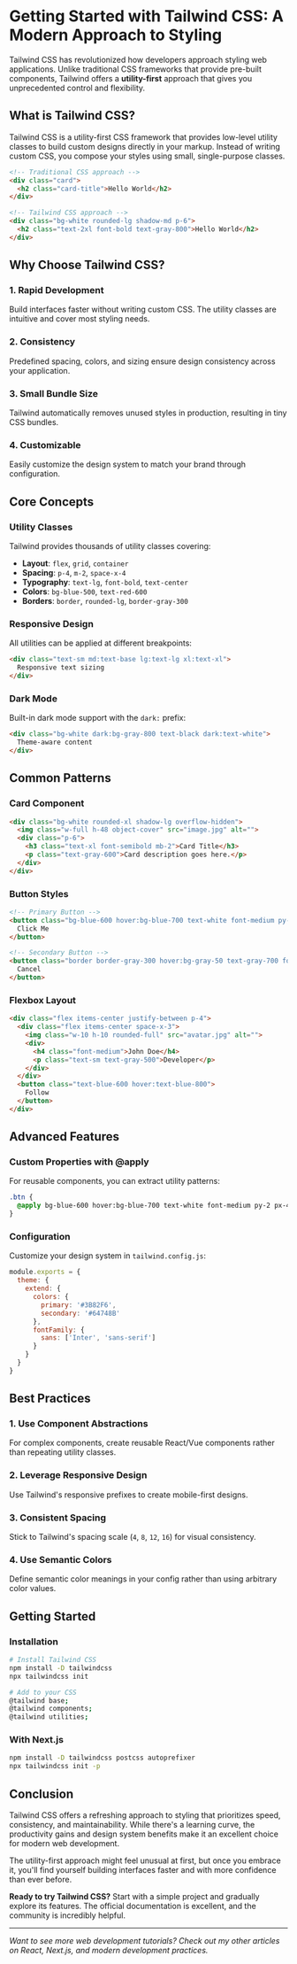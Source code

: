 # Getting Started with Tailwind CSS: A Modern Approach to Styling

Tailwind CSS has revolutionized how developers approach styling web applications. Unlike traditional CSS frameworks that provide pre-built components, Tailwind offers a **utility-first** approach that gives you unprecedented control and flexibility.

## What is Tailwind CSS?

Tailwind CSS is a utility-first CSS framework that provides low-level utility classes to build custom designs directly in your markup. Instead of writing custom CSS, you compose your styles using small, single-purpose classes.

```html
<!-- Traditional CSS approach -->
<div class="card">
  <h2 class="card-title">Hello World</h2>
</div>

<!-- Tailwind CSS approach -->
<div class="bg-white rounded-lg shadow-md p-6">
  <h2 class="text-2xl font-bold text-gray-800">Hello World</h2>
</div>
```

## Why Choose Tailwind CSS?

### 1. **Rapid Development**
Build interfaces faster without writing custom CSS. The utility classes are intuitive and cover most styling needs.

### 2. **Consistency**
Predefined spacing, colors, and sizing ensure design consistency across your application.

### 3. **Small Bundle Size**
Tailwind automatically removes unused styles in production, resulting in tiny CSS bundles.

### 4. **Customizable**
Easily customize the design system to match your brand through configuration.

## Core Concepts

### Utility Classes
Tailwind provides thousands of utility classes covering:

- **Layout**: `flex`, `grid`, `container`
- **Spacing**: `p-4`, `m-2`, `space-x-4`
- **Typography**: `text-lg`, `font-bold`, `text-center`
- **Colors**: `bg-blue-500`, `text-red-600`
- **Borders**: `border`, `rounded-lg`, `border-gray-300`

### Responsive Design
All utilities can be applied at different breakpoints:

```html
<div class="text-sm md:text-base lg:text-lg xl:text-xl">
  Responsive text sizing
</div>
```

### Dark Mode
Built-in dark mode support with the `dark:` prefix:

```html
<div class="bg-white dark:bg-gray-800 text-black dark:text-white">
  Theme-aware content
</div>
```

## Common Patterns

### Card Component
```html
<div class="bg-white rounded-xl shadow-lg overflow-hidden">
  <img class="w-full h-48 object-cover" src="image.jpg" alt="">
  <div class="p-6">
    <h3 class="text-xl font-semibold mb-2">Card Title</h3>
    <p class="text-gray-600">Card description goes here.</p>
  </div>
</div>
```

### Button Styles
```html
<!-- Primary Button -->
<button class="bg-blue-600 hover:bg-blue-700 text-white font-medium py-2 px-4 rounded-lg transition duration-200">
  Click Me
</button>

<!-- Secondary Button -->
<button class="border border-gray-300 hover:bg-gray-50 text-gray-700 font-medium py-2 px-4 rounded-lg transition duration-200">
  Cancel
</button>
```

### Flexbox Layout
```html
<div class="flex items-center justify-between p-4">
  <div class="flex items-center space-x-3">
    <img class="w-10 h-10 rounded-full" src="avatar.jpg" alt="">
    <div>
      <h4 class="font-medium">John Doe</h4>
      <p class="text-sm text-gray-500">Developer</p>
    </div>
  </div>
  <button class="text-blue-600 hover:text-blue-800">
    Follow
  </button>
</div>
```

## Advanced Features

### Custom Properties with @apply
For reusable components, you can extract utility patterns:

```css
.btn {
  @apply bg-blue-600 hover:bg-blue-700 text-white font-medium py-2 px-4 rounded-lg transition duration-200;
}
```

### Configuration
Customize your design system in `tailwind.config.js`:

```javascript
module.exports = {
  theme: {
    extend: {
      colors: {
        primary: '#3B82F6',
        secondary: '#64748B'
      },
      fontFamily: {
        sans: ['Inter', 'sans-serif']
      }
    }
  }
}
```

## Best Practices

### 1. **Use Component Abstractions**
For complex components, create reusable React/Vue components rather than repeating utility classes.

### 2. **Leverage Responsive Design**
Use Tailwind's responsive prefixes to create mobile-first designs.

### 3. **Consistent Spacing**
Stick to Tailwind's spacing scale (`4`, `8`, `12`, `16`) for visual consistency.

### 4. **Use Semantic Colors**
Define semantic color meanings in your config rather than using arbitrary color values.

## Getting Started

### Installation
```bash
# Install Tailwind CSS
npm install -D tailwindcss
npx tailwindcss init

# Add to your CSS
@tailwind base;
@tailwind components;
@tailwind utilities;
```

### With Next.js
```bash
npm install -D tailwindcss postcss autoprefixer
npx tailwindcss init -p
```

## Conclusion

Tailwind CSS offers a refreshing approach to styling that prioritizes speed, consistency, and maintainability. While there's a learning curve, the productivity gains and design system benefits make it an excellent choice for modern web development.

The utility-first approach might feel unusual at first, but once you embrace it, you'll find yourself building interfaces faster and with more confidence than ever before.

**Ready to try Tailwind CSS?** Start with a simple project and gradually explore its features. The official documentation is excellent, and the community is incredibly helpful.

---

*Want to see more web development tutorials? Check out my other articles on React, Next.js, and modern development practices.*